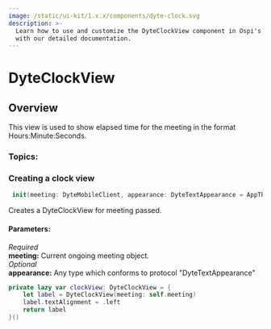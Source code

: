 ```yaml
---
image: /static/ui-kit/1.x.x/components/dyte-clock.svg
description: >-
  Learn how to use and customize the DyteClockView component in Ospi's iOS UiKit
  with our detailed documentation.
---
```




# DyteClockView
## Overview
This view is used to show elapsed time for the meeting in the format Hours:Minute:Seconds.


### Topics:

### Creating a clock view

```swift
 init(meeting: DyteMobileClient, appearance: DyteTextAppearance = AppTheme.shared.clockViewAppearance) 
```
Creates a DyteClockView for meeting passed. 

#### Parameters:  
*Required*  
**meeting:** Current ongoing meeting object.  
*Optional*  
**appearance:** Any type which conforms to protocol "DyteTextAppearance"

```swift
private lazy var clockView: DyteClockView = {
    let label = DyteClockView(meeting: self.meeting)
    label.textAlignment = .left
    return label
}()
```

<head>
  <title>iOS DyteClockView</title>
</head>
